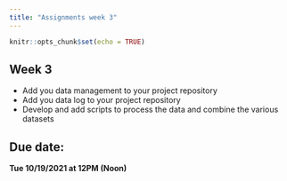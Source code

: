 ```yaml
---
title: "Assignments week 3"
---
```


```r
knitr::opts_chunk$set(echo = TRUE)
```


## Week 3

- Add you data management to your project repository
- Add you data log to your project repository
- Develop and add scripts to process the data and combine the various datasets


## Due date:

**Tue 10/19/2021 at 12PM (Noon)**

<br>
